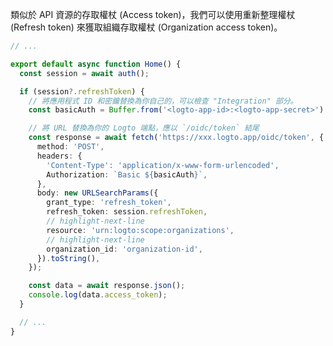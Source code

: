 類似於 API 資源的存取權杖 (Access token)，我們可以使用重新整理權杖 (Refresh token) 來獲取組織存取權杖 (Organization access token)。

```ts title="./app/page.tsx"
// ...

export default async function Home() {
  const session = await auth();

  if (session?.refreshToken) {
    // 將應用程式 ID 和密鑰替換為你自己的，可以檢查 "Integration" 部分。
    const basicAuth = Buffer.from('<logto-app-id>:<logto-app-secret>').toString('base64');

    // 將 URL 替換為你的 Logto 端點，應以 `/oidc/token` 結尾
    const response = await fetch('https://xxx.logto.app/oidc/token', {
      method: 'POST',
      headers: {
        'Content-Type': 'application/x-www-form-urlencoded',
        Authorization: `Basic ${basicAuth}`,
      },
      body: new URLSearchParams({
        grant_type: 'refresh_token',
        refresh_token: session.refreshToken,
        // highlight-next-line
        resource: 'urn:logto:scope:organizations',
        // highlight-next-line
        organization_id: 'organization-id',
      }).toString(),
    });

    const data = await response.json();
    console.log(data.access_token);
  }

  // ...
}
```
